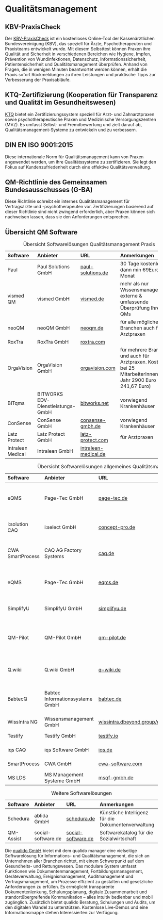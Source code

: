 # Qualitätsmanagement

## KBV-PraxisCheck

Der [KBV-PraxisCheck](https://www.kbv.de/html/mein_praxischeck.php) ist ein kostenloses Online-Tool der Kassenärztlichen Bundesvereinigung (KBV), das speziell für Ärzte, Psychotherapeuten und Praxisteams entwickelt wurde. Mit diesem Selbsttest können Praxen ihre Qualität und Sicherheit in verschiedenen Bereichen wie Hygiene, Impfen, Prävention von Wundinfektionen, Datenschutz, Informationssicherheit, Patientensicherheit und Qualitätsmanagement überprüfen. Anhand von Fragen, die in wenigen Minuten beantwortet werden können, erhält die Praxis sofort Rückmeldungen zu ihren Leistungen und praktische Tipps zur Verbesserung der Praxisabläufe.

## KTQ-Zertifizierung (Kooperation für Transparenz und Qualität im Gesundheitswesen)

[KTQ](https://ktq.de/) bietet ein Zertifizierungssystem speziell für Arzt- und Zahnarztpraxen sowie psychotherapeutische Praxen und Medizinische Versorgungszentren (MVZ). Es umfasst Selbst- und Fremdbewertung und zielt darauf ab, Qualitätsmanagement-Systeme zu entwickeln und zu verbessern.

## DIN EN ISO 9001:2015

Diese internationale Norm für Qualitätsmanagement kann von Praxen angewendet werden, um ihre Qualitätssysteme zu zertifizieren. Sie legt den Fokus auf Kundenzufriedenheit durch eine effektive Qualitätsverwaltung.

## QM-Richtlinie des Gemeinsamen Bundesausschusses (G-BA)

Diese Richtlinie schreibt ein internes Qualitätsmanagement für Vertragsärzte und -psychotherapeuten vor. Zertifizierungen basierend auf dieser Richtlinie sind nicht zwingend erforderlich, aber Praxen können sich nachweisen lassen, dass sie den Anforderungen entsprechen.

## Übersicht QM Software

| Software         | Anbieter                          | URL                | Anmerkungen                                                                                   |
|:-----------------|:----------------------------------|:-------------------|:-----------------------------------------------------------------------------------------------|
| Paul             | Paul Solutions GmbH               | [paul-solutions.de](https://paul-solutions.de)  | 30 Tage kostenlos, dann min 69Euro / Monat                                              |
| vismed QM        | vismed GmbH                       | [vismed.de](https://vismed.de)          | mehr als nur Wissensmanagement, externe & umfassende Überprüfung Ihres QMs                                                            |
| neoQM            | neoQM GmbH                        | [neoqm.de](https://neoqm.de)           | für alle möglichen Branchen auch für Arztpraxen                                         |
| RoxTra           | RoxTra GmbH                       | [roxtra.com](https://roxtra.com)         |                                                     |
| OrgaVision       | OrgaVision GmbH                   | [orgavision.com](https://orgavision.com)     | für mehrere Branchen und auch für Arztpraxen. Kosten bei 25 MitarbeiterInnen pro Jahr 2900 Euro (mon 241,67 Euro) |
| BITqms           | BITWORKS EDV-Dienstleistungs-GmbH | [bitworks.net](https://bitworks.net)       | vorwiegend Krankenhäuser                                                           |
| ConSense         | ConSense GmbH                     | [consense-gmbh.de](https://consense-gmbh.de)   | vorwiegend Krankenhäuser                                                          |
| Latz Protect     | Latz Protect GmbH                 | [latz-protect.com](https://www.latz-protect.com)       | für Arztpraxen                                                                    |
| Intralean Medical | Intralean GmbH | [intralean-medical.de](https://www.intralean-medical.de/) |                                                                                                |

: Übersicht Softwarelösungen Qualitätsmanagement Praxis

| Software         | Anbieter                          | URL                | Anmerkungen                                                                                   |
|:-----------------|:----------------------------------|:-------------------|:-----------------------------------------------------------------------------------------------|
| eQMS             | Page-Tec GmbH                     | [page-tec.de](https://page-tec.de)        | formal auch für Gesundheitswesen, aber eher für andere Unternehmen            |
| i:solution CAQ   | i:select GmbH                     | [concept-pro.de](https://www.concept-pro.de/qm-software/)        | mehr als nur QM aber nicht spezifisch für das Gesundheitswesen        |
| CWA SmartProcess | CAQ AG Factory Systems            | [caq.de](https://caq.de)             | zwar für Medizintechnik und Labor aber nicht für Arztpraxen                               |
| eQMS             | Page-Tec GmbH                     | [eqms.de](https://eqms.de)            | QM für viele Branchen ua. Medizintechnik und Labor, keine Arztpraxen          |
| SimplifyU        | SimplifyU GmbH                    | [simplifyu.de](https://simplifyu.de)       | 100% auf Akut- und Rehaeinrichtungen                                                |
| QM-Pilot         | QM-Pilot GmbH                     | [qm-pilot.de](https://qm-pilot.de)        | schweizer Firma, man kann Flusschemata entwerfen um Prozesse zu beschreiben..     |
| Q.wiki           | Q.wiki GmbH                       | [q-wiki.de](https://q-wiki.de)          | QM für andere Unternehmen und nicht für das Gesundheitswesen                                  |
| BabtecQ          | Babtec Informationssysteme GmbH   | [babtec.de](https://babtec.de)          | Für Elektronik Maschinenbau, Automotive... nur MedTechnik, nicht für Arztpraxen            |
| WissIntra NG     | Wissensmanagement GmbH            | [wissintra.dbeyond.group/de](https://wissintra.dbeyond.group/de/)       | nicht für das Gesundheitswesen                    |
| Testify          | Testify GmbH                      | [testify.io](https://testify.io)         | nicht für das Gesundheitswesen                                                       |
| iqs CAQ          | iqs Software GmbH                 | [iqs.de](https://iqs.de)             | nicht für das Gesundheitswesen                                                       |
| SmartProcess     | CWA GmbH                          | [cwa-software.com](https://cwa-software.com)   | nicht für das Gesundheitswesen                                                                 |
| MS LDS           | MS Management Systeme GmbH        | [msqf-gmbh.de](https://msqf-gmbh.de)       | nicht für das Gesundheitswesen                                                                        |

: Übersicht Softwarelösungen allgemeines Qualitätsmanagement

| Software         | Anbieter                          | URL                | Anmerkungen                                                                                   |
|:-----------------|:----------------------------------|:-------------------|:-----------------------------------------------------------------------------------------------|
| Schedura         | ablida GmbH                       | [schedura.de](https://www.schedura.de/de) | Künstliche Intelligenz für die Dokumentenverwaltung                         |
| QM-Assist        | social-software.de                | [social-software.de](https://social-software.de) | Softwarekatalog für die Sozialwirtschaft      |

: Weitere Softwarelösungen

Die [qualido GmbH](https://www.qualido.com/) bietet mit dem qualido manager eine vielseitige Softwarelösung für Informations- und Qualitätsmanagement, die sich an Unternehmen aller Branchen richtet, mit einem Schwerpunkt auf dem Gesundheits- und Rettungswesen. Das modulare System umfasst Funktionen wie Dokumentenmanagement, Fortbildungsmanagement, Geräteverwaltung, Ereignismanagement, Auditmanagement und Vertragsmanagement, um Prozesse effizient zu gestalten und gesetzliche Anforderungen zu erfüllen. Es ermöglicht transparente Dokumentenlenkung, Schulungsplanung, digitale Zusammenarbeit und standortübergreifende Kommunikation – alles intuitiv bedienbar und mobil zugänglich. Zusätzlich bietet qualido Beratung, Schulungen und Audits, um den digitalen Wandel zu unterstützen. Kostenlose Live-Demos und eine Informationsmappe stehen Interessierten zur Verfügung.
